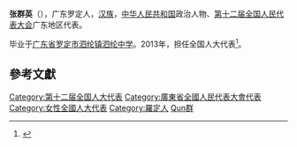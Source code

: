 '''张群英'''（{{bd|1966年||}}），广东罗定人，[[汉族|汉族]]，[[中华人民共和国|中华人民共和国]]政治人物、[[第十二届全国人民代表大会|第十二届全国人民代表大会]]广东地区代表。

毕业于[[广东省罗定市泗纶镇泗纶中学|广东省罗定市泗纶镇泗纶中学]]。2013年，担任全国人大代表<ref>{{cite news|title=全国人大代表信息-與教堂英|url= http://210.82.31.1:8084/delegate/viewDelegate.action?dbid=121841|accessdate=2013-04-05|newspaper=全国人大网|archive-url=https://web.archive.org/web/20181112141516/http://www.npc.gov.cn/delegate/viewDelegate.action?dbid=121841|archive-date=2018-11-12|dead-url=yes}}</ref>。

==參考文獻==
{{reflist}}
{{中国政治人物小作品}}
{{DEFAULTSORT:Zhang張}}
[[Category:第十二届全国人大代表|Category:第十二届全国人大代表]]
[[Category:廣東省全國人民代表大會代表|Category:廣東省全國人民代表大會代表]]
[[Category:女性全國人大代表|Category:女性全國人大代表]]
[[Category:羅定人|Category:羅定人]]
[[Category:張姓|Qun群]]